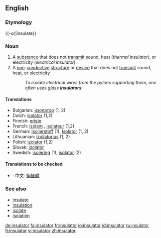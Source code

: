 {{wikipedia|dab=insulator}}
==English==

===Etymology===
{{-or|insulate}}

===Noun===
{{en-noun}}

# A [[substance]] that does not [[transmit]] sound, heat (''thermal insulator''), or electricity (''electrical insulator'').
# A [[non]]-[[conductive]] [[structure]] or [[device]] that does not [[transmit]] sound, heat, or electricity
#:''To isolate electrical wires from the pylons supporting them, one often uses glass '''insulators'''.''

====Translations====

{{rfc-trans}}
{{top}}
*Bulgarian: [[изолатор]] {{m}} (1, 2)
*Dutch: [[isolator]] {{m}} (1,2)
*Finnish: [[eriste]]
*French: [[isolant]] {{m}}, [[isolateur]] {{m}} (1,2)
*German: [[Isolierstoff]] {{m}} (1), [[Isolator]] {{m}} (1, 2)
*Lithuanian: [[izoliatorius]] {{m}} (1, 2)
*Polish: [[izolator]] {{m}} (1,2)
*Slovak: [[izolátor]] {{m}}
*Swedish: [[isolering]] (1), [[isolator]] {{c}} (2)
{{bottom}}

====Translations to be checked====
*{{ttbc|Chinese}}: 中文: [[絕緣體]]

===See also===
*[[insulate]]
*[[insulation]]
*[[isolate]]
*[[isolation]]

[[de:insulator]]
[[fa:insulator]]
[[fr:insulator]]
[[io:insulator]]
[[id:insulator]]
[[ru:insulator]]
[[fi:insulator]]
[[vi:insulator]]
[[zh:insulator]]